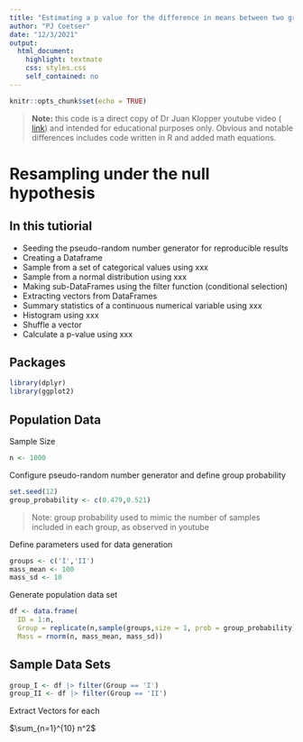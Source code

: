 ```yaml
---
title: "Estimating a p value for the difference in means between two groups"
author: "PJ Coetser"
date: "12/3/2021"
output:
  html_document:
    highlight: textmate
    css: styles.css
    self_contained: no
---
```


```r
knitr::opts_chunk$set(echo = TRUE)
```

> **Note:** this code is a direct copy of Dr Juan Klopper youtube video ( [link](https://www.youtube.com/watch?v=XRrx95pc_Pw)) and intended for educational purposes only. Obvious and notable differences includes code written in R and added math equations.


# Resampling under the null hypothesis

## In this tutiorial

- Seeding the pseudo-random number generator for reproducible results
- Creating a Dataframe
- Sample from a set of categorical values using  xxx
- Sample from a normal distribution using xxx
- Making sub-DataFrames using the filter function (conditional selection)
- Extracting vectors from DataFrames
- Summary statistics of a continuous numerical variable using xxx
- Histogram using xxx
- Shuffle a vector
- Calculate a p-value using xxx

## Packages

```r
library(dplyr)
library(ggplot2)
```

## Population Data

Sample Size
```r
n <- 1000
```

Configure pseudo-random number generator and define group probability
```r
set.seed(12)
group_probability <- c(0.479,0.521)
```
> Note: group probability used to mimic the number of samples included in each group, as observed in youtube

Define parameters used for data generation
```r
groups <- c('I','II')
mass_mean <- 100
mass_sd <- 10
```

Generate population data set
```r
df <- data.frame(
  ID = 1:n,
  Group = replicate(n,sample(groups,size = 1, prob = group_probability)),
  Mass = rnorm(n, mass_mean, mass_sd))

```

## Sample Data Sets

```r
group_I <- df |> filter(Group == 'I')
group_II <- df |> filter(Group == 'II')
```

Extract Vectors for each 

$\sum_{n=1}^{10} n^2$
